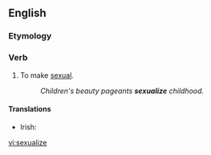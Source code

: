 ==English==
===Etymology===
{{suffix|sexual|ize}}

===Verb===
{{en-verb|sexualiz|es}}

# To make [[sexual]].
#: ''Children's beauty pageants '''sexualize''' childhood.''

====Translations====
* Irish: {{t-|ga|gnéasaigh}}

[[vi:sexualize]]